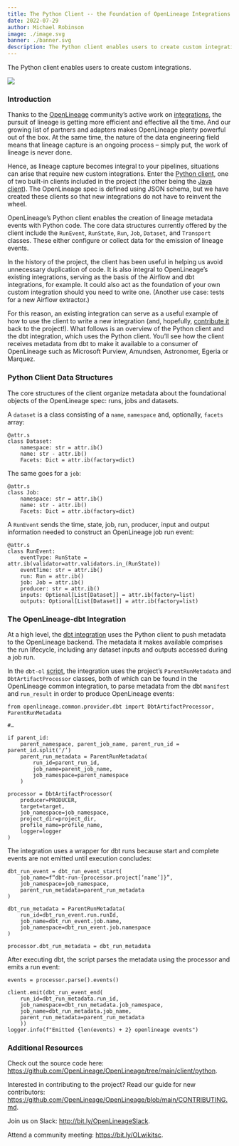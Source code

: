 ```yaml
---
title: The Python Client -- the Foundation of OpenLineage Integrations
date: 2022-07-29
author: Michael Robinson
image: ./image.svg
banner: ./banner.svg
description: The Python client enables users to create custom integrations.
---
```

The Python client enables users to create custom integrations.

![](./banner.svg#banner)

<!--truncate-->

### Introduction

Thanks to the [OpenLineage](https://github.com/OpenLineage/OpenLineage) community’s active work on [integrations](https://github.com/OpenLineage/OpenLineage/tree/main/integration), the pursuit of lineage is getting more efficient and effective all the time. And our growing list of partners and adapters makes OpenLineage plenty powerful out of the box. At the same time, the nature of the data engineering field means that lineage capture is an ongoing process – simply put, the work of lineage is never done.

Hence, as lineage capture becomes integral to your pipelines, situations can arise that require new custom integrations. Enter the [Python client](https://github.com/OpenLineage/OpenLineage/tree/main/client/python), one of two built-in clients included in the project (the other being the [Java client](https://github.com/OpenLineage/OpenLineage/tree/main/client/java)). The OpenLineage spec is defined using JSON schema, but we have created these clients so that new integrations do not have to reinvent the wheel. 

OpenLineage’s Python client enables the creation of lineage metadata events with Python code. The core data structures currently offered by the client include the `RunEvent`, `RunState`, `Run`, `Job`, `Dataset`, and `Transport` classes. These either configure or collect data for the emission of lineage events.

In the history of the project, the client has been useful in helping us avoid unnecessary duplication of code. It is also integral to OpenLineage’s existing integrations, serving as the basis of the Airflow and dbt integrations, for example. It could also act as the foundation of your own custom integration should you need to write one. (Another use case: tests for a new Airflow extractor.)

For this reason, an existing integration can serve as a useful example of how to use the client to write a new integration (and, hopefully, [contribute it](https://github.com/OpenLineage/OpenLineage/blob/main/CONTRIBUTING.md) back to the project!). What follows is an overview of the Python client and the dbt integration, which uses the Python client. You’ll see how the client receives metadata from dbt to make it available to a consumer of OpenLineage such as Microsoft Purview, Amundsen, Astronomer, Egeria or Marquez.

### Python Client Data Structures

The core structures of the client organize metadata about the foundational objects of the OpenLineage spec: runs, jobs and datasets.

A `dataset` is a class consisting of a `name`, `namespace` and, optionally, `facets` array:

```
@attr.s
class Dataset:
	namespace: str = attr.ib()
	name: str - attr.ib()
	Facets: Dict = attr.ib(factory=dict)
```

The same goes for a `job`:

```
@attr.s
class Job:
	namespace: str = attr.ib()
	name: str - attr.ib()
	Facets: Dict = attr.ib(factory=dict)
```

A `RunEvent` sends the time, state, job, run, producer, input and output information needed to construct an OpenLineage job run event:

```
@attr.s 
class RunEvent:
	eventType: RunState = attr.ib(validator=attr.validators.in_(RunState))
	eventTime: str = attr.ib()
	run: Run = attr.ib()
	job: Job = attr.ib()
	producer: str = attr.ib()
	inputs: Optional[List[Dataset]] = attr.ib(factory=list)
	outputs: Optional[List[Dataset]] = attr.ib(factory=list)
```
### The OpenLineage-dbt Integration

At a high level, the [dbt integration](https://github.com/OpenLineage/OpenLineage/tree/main/integration/dbt) uses the Python client to push metadata to the OpenLineage backend. The metadata it makes available comprises the run lifecycle, including any dataset inputs and outputs accessed during a job run.

In the `dbt-ol` [script](https://github.com/OpenLineage/OpenLineage/blob/main/integration/dbt/scripts/dbt-ol), the integration uses the project’s `ParentRunMetadata` and `DbtArtifactProcessor` classes, both of which can be found in the OpenLineage common integration, to parse metadata from the dbt `manifest` and `run_result` in order to produce OpenLineage events:  

```
from openlineage.common.provider.dbt import DbtArtifactProcessor, ParentRunMetadata

#…

if parent_id:
	parent_namespace, parent_job_name, parent_run_id = parent_id.split(‘/’)
	parent_run_metadata = ParentRunMetadata(
		run_id=parent_run_id,
		job_name=parent_job_name,
		job_namespace=parent_namespace
	)

processor = DbtArtifactProcessor(
	producer=PRODUCER,
	target=target,
	job_namespace=job_namespace,
	project_dir=project_dir,
	profile_name=profile_name,
	logger=logger
)
```

The integration uses a wrapper for dbt runs because start and complete events are not emitted until execution concludes:

```
dbt_run_event = dbt_run_event_start(
	job_name=f“dbt-run-{processor.project[‘name’]}”,
	job_namespace=job_namespace,
	parent_run_metadata=parent_run_metadata
)

dbt_run_metadata = ParentRunMetadata(
	run_id=dbt_run_event.run.runId,
	job_name=dbt_run_event.job.name,
	job_namespace=dbt_run_event.job.namespace
)

processor.dbt_run_metadata = dbt_run_metadata
```

After executing dbt, the script parses the metadata using the processor and emits a run event:

```
events = processor.parse().events()

client.emit(dbt_run_event_end(
	run_id=dbt_run_metadata.run_id,
	job_namespace=dbt_run_metadata.job_namespace,
	job_name=dbt_run_metadata.job_name,
	parent_run_metadata=parent_run_metadata
	))
logger.info(f"Emitted {len(events) + 2} openlineage events")
```

### Additional Resources

Check out the source code here: https://github.com/OpenLineage/OpenLineage/tree/main/client/python.

Interested in contributing to the project? Read our guide for new contributors: https://github.com/OpenLineage/OpenLineage/blob/main/CONTRIBUTING.md.

Join us on Slack: http://bit.ly/OpenLineageSlack.

Attend a community meeting: https://bit.ly/OLwikitsc.
